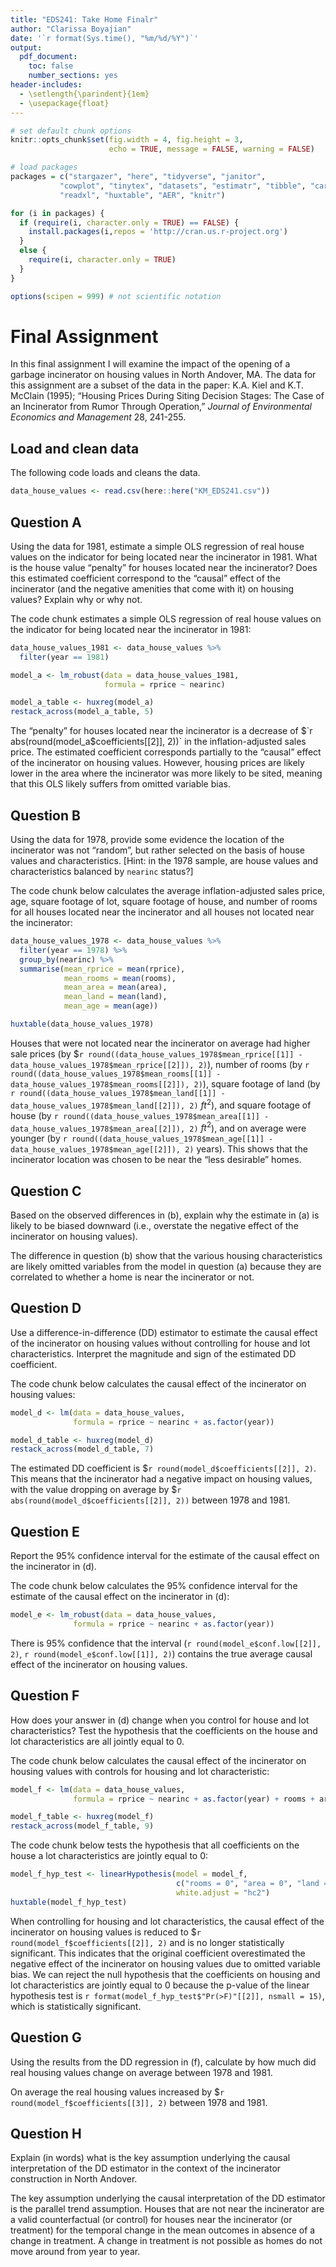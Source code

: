 ```yaml
---
title: "EDS241: Take Home Finalr"
author: "Clarissa Boyajian"
date: '`r format(Sys.time(), "%m/%d/%Y")`'
output: 
  pdf_document:
    toc: false
    number_sections: yes
header-includes:
  - \setlength{\parindent}{1em}
  - \usepackage{float}
--- 
```

  
``` r
# set default chunk options
knitr::opts_chunk$set(fig.width = 4, fig.height = 3, 
                      echo = TRUE, message = FALSE, warning = FALSE)

# load packages
packages = c("stargazer", "here", "tidyverse", "janitor", 
           "cowplot", "tinytex", "datasets", "estimatr", "tibble", "car", 
           "readxl", "huxtable", "AER", "knitr")

for (i in packages) {
  if (require(i, character.only = TRUE) == FALSE) {
    install.packages(i,repos = 'http://cran.us.r-project.org')
  }
  else {
    require(i, character.only = TRUE)
  }
}

options(scipen = 999) # not scientific notation
```

# Final Assignment

\noindent In this final assignment I will examine the impact of the opening of a garbage incinerator on housing values in North Andover, MA. The data for this assignment are a subset of the data in the paper: K.A. Kiel and K.T. McClain (1995); "Housing Prices During Siting Decision Stages: The Case of an Incinerator from Rumor Through Operation," *Journal of Environmental Economics and Management* 28, 241-255.

## Load and clean data

\noindent The following code loads and cleans the data.

```r
data_house_values <- read.csv(here::here("KM_EDS241.csv"))
```


## Question A
\noindent Using the data for 1981, estimate a simple OLS regression of real house values on the indicator for being located near the incinerator in 1981. What is the house value "penalty" for houses located near the incinerator? Does this estimated coefficient correspond to the "causal" effect of the incinerator (and the negative amenities that come with it) on housing values? Explain why or why not.

\noindent The code chunk estimates a simple OLS regression of real house values on the indicator for being located near the incinerator in 1981:

```r
data_house_values_1981 <- data_house_values %>% 
  filter(year == 1981)

model_a <- lm_robust(data = data_house_values_1981,
                     formula = rprice ~ nearinc)

model_a_table <- huxreg(model_a)
restack_across(model_a_table, 5)
```

\newpage

\noindent \textbf{Answer} The "penalty" for houses located near the incinerator is a decrease of $`r abs(round(model_a$coefficients[[2]], 2))` in the inflation-adjusted sales price. The estimated coefficient corresponds partially to the "causal" effect of the incinerator on housing values. However, housing prices are likely lower in the area where the incinerator was more likely to be sited, meaning that this OLS likely suffers from omitted variable bias. 


## Question B
\noindent Using the data for 1978, provide some evidence the location of the incinerator was not "random", but rather selected on the basis of house values and characteristics. [Hint: in the 1978 sample, are house values and characteristics balanced by `nearinc` status?] 

\noindent The code chunk below calculates the average inflation-adjusted sales price, age, square footage of lot, square footage of house, and number of rooms for all houses located near the incinerator and all houses not located near the incinerator:

```r
data_house_values_1978 <- data_house_values %>% 
  filter(year == 1978) %>% 
  group_by(nearinc) %>% 
  summarise(mean_rprice = mean(rprice),
            mean_rooms = mean(rooms),
            mean_area = mean(area), 
            mean_land = mean(land),
            mean_age = mean(age))

huxtable(data_house_values_1978)
```

\noindent \textbf{Answer} Houses that were not located near the incinerator on average had higher sale prices (by \$`r round((data_house_values_1978$mean_rprice[[1]] - data_house_values_1978$mean_rprice[[2]]), 2)`), number of rooms (by `r round((data_house_values_1978$mean_rooms[[1]] - data_house_values_1978$mean_rooms[[2]]), 2)`), square footage of land (by `r round((data_house_values_1978$mean_land[[1]] - data_house_values_1978$mean_land[[2]]), 2)` $ft^2$), and square footage of house (by `r round((data_house_values_1978$mean_area[[1]] - data_house_values_1978$mean_area[[2]]), 2)` $ft^2$), and on average were younger (by `r round((data_house_values_1978$mean_age[[1]] - data_house_values_1978$mean_age[[2]]), 2)` years). This shows that the incinerator location was chosen to be near the "less desirable" homes.

\newpage

## Question C
\noindent Based on the observed differences in (b), explain why the estimate in (a) is likely to be biased downward (i.e., overstate the negative effect of the incinerator on housing values).

\noindent \textbf{Answer} The difference in question (b) show that the various housing characteristics are likely omitted variables from the model in question (a) because they are correlated to whether a home is near the incinerator or not.


## Question D
\noindent Use a difference-in-difference (DD) estimator to estimate the causal effect of the incinerator on housing values without controlling for house and lot characteristics. Interpret the magnitude and sign of the estimated DD coefficient. 

\noindent The code chunk below calculates the causal effect of the incinerator on housing values:

```r
model_d <- lm(data = data_house_values,
              formula = rprice ~ nearinc + as.factor(year))

model_d_table <- huxreg(model_d)
restack_across(model_d_table, 7)
```

\noindent \textbf{Answer} The estimated DD coefficient is \$`r round(model_d$coefficients[[2]], 2)`. This means that the incinerator had a negative impact on housing values, with the value dropping on average by \$`r abs(round(model_d$coefficients[[2]], 2))` between 1978 and 1981.


## Question E
\noindent Report the 95% confidence interval for the estimate of the causal effect on the incinerator in (d).

\noindent The code chunk below calculates the 95% confidence interval for the estimate of the causal effect on the incinerator in (d):

```r
model_e <- lm_robust(data = data_house_values,
              formula = rprice ~ nearinc + as.factor(year))
```

\noindent \textbf{Answer} There is 95% confidence that the interval (`r round(model_e$conf.low[[2]], 2)`, `r round(model_e$conf.low[[1]], 2)`) contains the true average causal effect of the incinerator on housing values. 


## Question F
\noindent How does your answer in (d) change when you control for house and lot characteristics? Test the hypothesis that the coefficients on the house and lot characteristics are all jointly equal to 0.

\noindent The code chunk below calculates the causal effect of the incinerator on housing values with controls for housing and lot characteristic:

```r
model_f <- lm(data = data_house_values,
              formula = rprice ~ nearinc + as.factor(year) + rooms + area + land + age)

model_f_table <- huxreg(model_f)
restack_across(model_f_table, 9)
```

\noindent The code chunk below tests the hypothesis that all coefficients on the house a lot characteristics are jointly equal to 0:

```r
model_f_hyp_test <- linearHypothesis(model = model_f, 
                                     c("rooms = 0", "area = 0", "land = 0", "age = 0"),
                                     white.adjust = "hc2")
huxtable(model_f_hyp_test)
```


\noindent \textbf{Answer} When controlling for housing and lot characteristics, the causal effect of the incinerator on housing values is reduced to \$`r round(model_f$coefficients[[2]], 2)` and is no longer statistically significant. This indicates that the original coefficient overestimated the negative effect of the incinerator on housing values due to omitted variable bias. We can reject the null hypothesis that the coefficients on housing and lot characteristics are jointly equal to 0 because the p-value of the linear hypothesis test is `r format(model_f_hyp_test$"Pr(>F)"[[2]], nsmall = 15)`, which is statistically significant.


## Question G
\noindent Using the results from the DD regression in (f), calculate by how much did real housing values change on average between 1978 and 1981.

\noindent \textbf{Answer} On average the real housing values increased by \$`r round(model_f$coefficients[[3]], 2)` between 1978 and 1981. 


## Question H
\noindent Explain (in words) what is the key assumption underlying the causal interpretation of the DD estimator in the context of the incinerator construction in North Andover. 


\noindent \textbf{Answer} The key assumption underlying the causal interpretation of the DD estimator is the parallel trend assumption. Houses that are not near the incinerator are a valid counterfactual (or control) for houses near the incinerator (or treatment) for the temporal change in the mean outcomes in absence of a change in treatment. A change in treatment is not possible as homes do not move around from year to year. 

